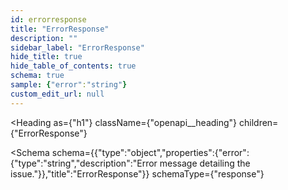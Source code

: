 ```yaml
---
id: errorresponse
title: "ErrorResponse"
description: ""
sidebar_label: "ErrorResponse"
hide_title: true
hide_table_of_contents: true
schema: true
sample: {"error":"string"}
custom_edit_url: null
---
```



<Heading
  as={"h1"}
  className={"openapi__heading"}
  children={"ErrorResponse"}
>
</Heading>





<Schema
  schema={{"type":"object","properties":{"error":{"type":"string","description":"Error message detailing the issue."}},"title":"ErrorResponse"}}
  schemaType={"response"}
>
  
</Schema>
            
